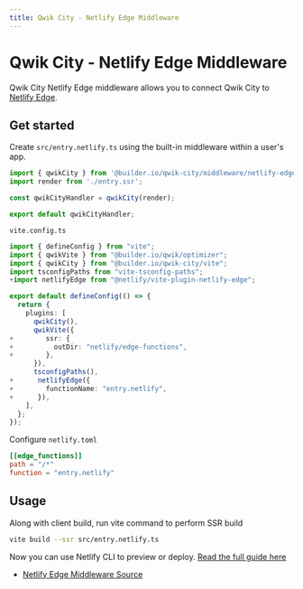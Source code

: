 ```yaml
---
title: Qwik City - Netlify Edge Middleware
---
```


# Qwik City - Netlify Edge Middleware

Qwik City Netlify Edge middleware allows you to connect Qwik City to [Netlify Edge](https://docs.netlify.com/netlify-labs/experimental-features/edge-functions/).

## Get started

Create `src/entry.netlify.ts` using the built-in middleware within a user's app.

```typescript
import { qwikCity } from '@builder.io/qwik-city/middleware/netlify-edge';
import render from './entry.ssr';

const qwikCityHandler = qwikCity(render);

export default qwikCityHandler;
```

`vite.config.ts`

```typescript
import { defineConfig } from "vite";
import { qwikVite } from "@builder.io/qwik/optimizer";
import { qwikCity } from "@builder.io/qwik-city/vite";
import tsconfigPaths from "vite-tsconfig-paths";
+import netlifyEdge from "@netlify/vite-plugin-netlify-edge";

export default defineConfig(() => {
  return {
    plugins: [
      qwikCity(),
      qwikVite({
+        ssr: {
+          outDir: "netlify/edge-functions",
+        },
      }),
      tsconfigPaths(),
+      netlifyEdge({
+        functionName: "entry.netlify",
+      }),
    ],
  };
});
```

Configure `netlify.toml`

```toml
[[edge_functions]]
path = "/*"
function = "entry.netlify"
```

## Usage

Along with client build, run vite command to perform SSR build

```bash
vite build --ssr src/entry.netlify.ts
```

Now you can use Netlify CLI to preview or deploy. [Read the full guide here](https://github.com/BuilderIO/qwik/blob/main/starters/servers/netlify-edge/README.md)

- [Netlify Edge Middleware Source](https://github.com/BuilderIO/qwik/blob/main/packages/qwik-city/middleware/netlify-edge/index.ts)
